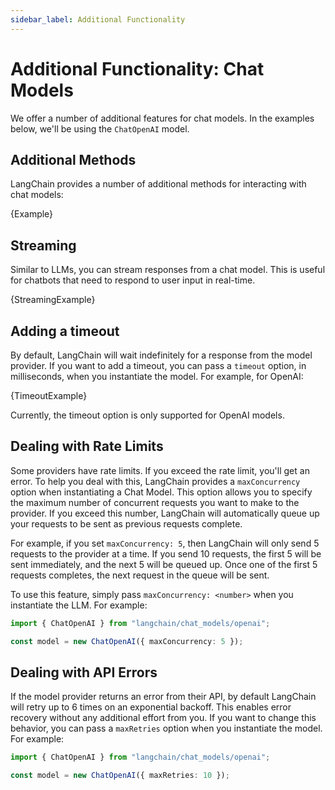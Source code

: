 ```yaml
---
sidebar_label: Additional Functionality
---
```



# Additional Functionality: Chat Models

We offer a number of additional features for chat models. In the examples below, we'll be using the `ChatOpenAI` model.

## Additional Methods

LangChain provides a number of additional methods for interacting with chat models:

<CodeBlock language="typescript">{Example}</CodeBlock>

## Streaming

Similar to LLMs, you can stream responses from a chat model. This is useful for chatbots that need to respond to user input in real-time.

<CodeBlock language="typescript">{StreamingExample}</CodeBlock>

## Adding a timeout

By default, LangChain will wait indefinitely for a response from the model provider. If you want to add a timeout, you can pass a `timeout` option, in milliseconds, when you instantiate the model. For example, for OpenAI:

<CodeBlock language="typescript">{TimeoutExample}</CodeBlock>

Currently, the timeout option is only supported for OpenAI models.

## Dealing with Rate Limits

Some providers have rate limits. If you exceed the rate limit, you'll get an error. To help you deal with this, LangChain provides a `maxConcurrency` option when instantiating a Chat Model. This option allows you to specify the maximum number of concurrent requests you want to make to the provider. If you exceed this number, LangChain will automatically queue up your requests to be sent as previous requests complete.

For example, if you set `maxConcurrency: 5`, then LangChain will only send 5 requests to the provider at a time. If you send 10 requests, the first 5 will be sent immediately, and the next 5 will be queued up. Once one of the first 5 requests completes, the next request in the queue will be sent.

To use this feature, simply pass `maxConcurrency: <number>` when you instantiate the LLM. For example:

```typescript
import { ChatOpenAI } from "langchain/chat_models/openai";

const model = new ChatOpenAI({ maxConcurrency: 5 });
```

## Dealing with API Errors

If the model provider returns an error from their API, by default LangChain will retry up to 6 times on an exponential backoff. This enables error recovery without any additional effort from you. If you want to change this behavior, you can pass a `maxRetries` option when you instantiate the model. For example:

```typescript
import { ChatOpenAI } from "langchain/chat_models/openai";

const model = new ChatOpenAI({ maxRetries: 10 });
```
